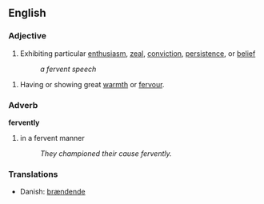 ==English==
===Adjective===
# Exhibiting particular [[enthusiasm]], [[zeal]], [[conviction]], [[persistence]], or [[belief]]
#: ''a fervent speech''

# Having or showing great [[warmth]] or [[fervour]].

===Adverb===
'''fervently'''

# in a fervent manner
#: ''They championed their cause fervently.''

===Translations===
*Danish: [[brændende]]